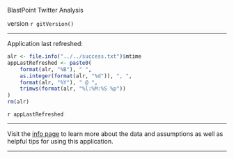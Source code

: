 <p id="appTitle">BlastPoint Twitter Analysis</p>

<p id="appVersion">version `r gitVersion()`</p>

----------

Application last refreshed:

```r
alr <- file.info("../../success.txt")$mtime
appLastRefreshed <- paste0(
    format(alr, "%B"), " ",
    as.integer(format(alr, "%d")), ", ",
    format(alr, "%Y"), " @ ",
    trimws(format(alr, "%l:%M:%S %p"))
)
rm(alr)
```

<p id="lastRefreshDate">`r appLastRefreshed`</p>

----------

Visit the [info page](#section-info) to learn more about the data and assumptions as well as helpful tips for using this application.

----------
